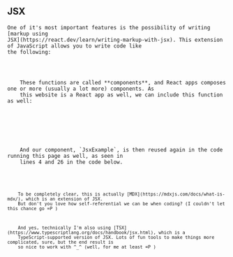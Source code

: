 
<Content>
    <h2 className="subtitle">JSX</h2>

    One of it's most important features is the possibility of writing [markup using
    JSX](https://react.dev/learn/writing-markup-with-jsx). This extension of JavaScript allows you to write code like
    the following:
</Content>

<Code language="tsx" id="JsxExample" code={jsxExample} noCopy={true}/>

<Content>
    These functions are called **components**, and React apps composes one or more (usually a lot more) components. As
    this website is a React app as well, we can include this function as well:
</Content>

<Box>
    <JsxExample/>
</Box>

<Content>
    And our component, `JsxExample`, is then reused again in the code running this page as well, as seen in
    <CodeLink id="meta" lines={["4", "26"]}>lines 4 and 26</CodeLink> in the code below.
</Content>

<Code language="tsx" id="meta" code={thisCode} noCopy={true} className="line-numbers"/>

<AuthorNote title="It's actually MDX!">
    To be completely clear, this is actually [MDX](https://mdxjs.com/docs/what-is-mdx/), which is an extension of JSX.
    But don't you love how self-referential we can be when coding? (I couldn't let this chance go =P )
</AuthorNote>

<AuthorNote title="It's actually TSX!">
    And yes, technically I'm also using [TSX](https://www.typescriptlang.org/docs/handbook/jsx.html), which is a
    TypeScript-supported version of JSX. Lots of fun tools to make things more complicated, sure, but the end result is
    so nice to work with ^_^ (well, for me at least =P )
</AuthorNote>
